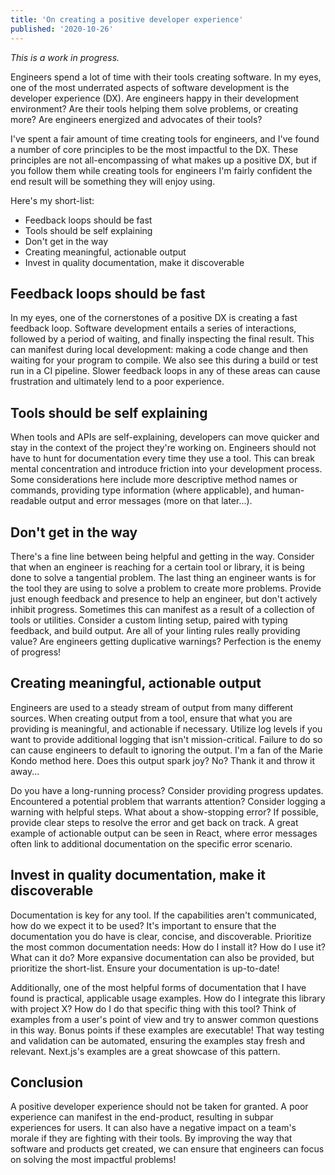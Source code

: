 ```yaml
---
title: 'On creating a positive developer experience'
published: '2020-10-26'
---
```


_This is a work in progress._

Engineers spend a lot of time with their tools creating software. In my eyes, one of the most underrated aspects of software development is the developer experience (DX). Are engineers happy in their development environment? Are their tools helping them solve problems, or creating more? Are engineers energized and advocates of their tools?

I've spent a fair amount of time creating tools for engineers, and I've found a number of core principles to be the most impactful to the DX. These principles are not all-encompassing of what makes up a positive DX, but if you follow them while creating tools for engineers I'm fairly confident the end result will be something they will enjoy using.

Here's my short-list:

- Feedback loops should be fast
- Tools should be self explaining
- Don't get in the way
- Creating meaningful, actionable output
- Invest in quality documentation, make it discoverable

## Feedback loops should be fast

In my eyes, one of the cornerstones of a positive DX is creating a fast feedback loop. Software development entails a series of interactions, followed by a period of waiting, and finally inspecting the final result. This can manifest during local development: making a code change and then waiting for your program to compile. We also see this during a build or test run in a CI pipeline. Slower feedback loops in any of these areas can cause frustration and ultimately lend to a poor experience.

## Tools should be self explaining

When tools and APIs are self-explaining, developers can move quicker and stay in the context of the project they're working on. Engineers should not have to hunt for documentation every time they use a tool. This can break mental concentration and introduce friction into your development process. Some considerations here include more descriptive method names or commands, providing type information (where applicable), and human-readable output and error messages (more on that later...).

## Don't get in the way

There's a fine line between being helpful and getting in the way. Consider that when an engineer is reaching for a certain tool or library, it is being done to solve a tangential problem. The last thing an engineer wants is for the tool they are using to solve a problem to create more problems. Provide just enough feedback and presence to help an engineer, but don't actively inhibit progress. Sometimes this can manifest as a result of a collection of tools or utilities. Consider a custom linting setup, paired with typing feedback, and build output. Are all of your linting rules really providing value? Are engineers getting duplicative warnings? Perfection is the enemy of progress!

## Creating meaningful, actionable output

Engineers are used to a steady stream of output from many different sources. When creating output from a tool, ensure that what you are providing is meaningful, and actionable if necessary. Utilize log levels if you want to provide additional logging that isn't mission-critical. Failure to do so can cause engineers to default to ignoring the output. I'm a fan of the Marie Kondo method here. Does this output spark joy? No? Thank it and throw it away...

Do you have a long-running process? Consider providing progress updates. Encountered a potential problem that warrants attention? Consider logging a warning with helpful steps. What about a show-stopping error? If possible, provide clear steps to resolve the error and get back on track. A great example of actionable output can be seen in React, where error messages often link to additional documentation on the specific error scenario.

## Invest in quality documentation, make it discoverable

Documentation is key for any tool. If the capabilities aren't communicated, how do we expect it to be used? It's important to ensure that the documentation you do have is clear, concise, and discoverable. Prioritize the most common documentation needs: How do I install it? How do I use it? What can it do? More expansive documentation can also be provided, but prioritize the short-list. Ensure your documentation is up-to-date!

Additionally, one of the most helpful forms of documentation that I have found is practical, applicable usage examples. How do I integrate this library with project X? How do I do that specific thing with this tool? Think of examples from a user's point of view and try to answer common questions in this way. Bonus points if these examples are executable! That way testing and validation can be automated, ensuring the examples stay fresh and relevant. Next.js's examples are a great showcase of this pattern.

## Conclusion

A positive developer experience should not be taken for granted. A poor experience can manifest in the end-product, resulting in subpar experiences for users. It can also have a negative impact on a team's morale if they are fighting with their tools. By improving the way that software and products get created, we can ensure that engineers can focus on solving the most impactful problems!